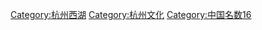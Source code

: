 {{Catmore|西湖佳话}}
[[Category:杭州西湖|Category:杭州西湖]]
[[Category:杭州文化|Category:杭州文化]]
[[Category:中国名数16|Category:中国名数16]]